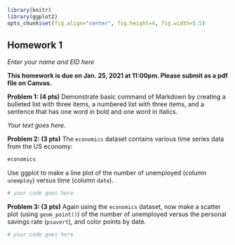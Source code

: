 ```r
library(knitr)
library(ggplot2)
opts_chunk$set(fig.align="center", fig.height=4, fig.width=5.5)
```

## Homework 1

*Enter your name and EID here*

**This homework is due on Jan. 25, 2021 at 11:00pm. Please submit as a pdf file on Canvas.**


**Problem 1: (4 pts)** Demonstrate basic command of Markdown by creating a bulleted list with three items, a numbered list with three items, and a sentence that has one word in bold and one word in italics.

*Your text goes here.*

**Problem 2: (3 pts)** The `economics` dataset contains various time series data from the US economy:

```r
economics
```

Use ggplot to make a line plot of the number of unemployed (column `unemploy`) versus time (column `date`).

```r
# your code goes here
```

**Problem 3: (3 pts)** Again using the `economics` dataset, now make a scatter plot (using `geom_point()`) of the number of unemployed versus the personal savings rate (`psavert`), and color points by date.

```r
# your code goes here
```
